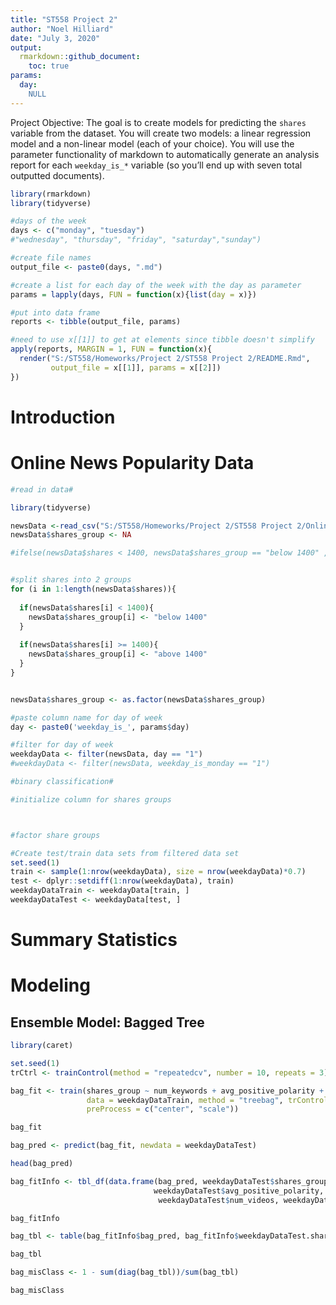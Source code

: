 ```yaml
---
title: "ST558 Project 2"
author: "Noel Hilliard"
date: "July 3, 2020"
output:
  rmarkdown::github_document:
    toc: true
params:
  day:
    NULL
---
```


Project Objective: The goal is to create models for predicting the `shares` variable from the dataset. You will create two models: a linear regression model and a non-linear model (each of your choice). You will use the parameter functionality of markdown to automatically generate an analysis report for each `weekday_is_*` variable (so you’ll end up with seven total outputted documents).

```r
library(rmarkdown)
library(tidyverse)

#days of the week
days <- c("monday", "tuesday")
#"wednesday", "thursday", "friday", "saturday","sunday")

#create file names
output_file <- paste0(days, ".md")

#create a list for each day of the week with the day as parameter
params = lapply(days, FUN = function(x){list(day = x)})

#put into data frame
reports <- tibble(output_file, params)

#need to use x[[1]] to get at elements since tibble doesn't simplify
apply(reports, MARGIN = 1, FUN = function(x){
  render("S:/ST558/Homeworks/Project 2/ST558 Project 2/README.Rmd", 
         output_file = x[[1]], params = x[[2]])
})
```



# Introduction

# Online News Popularity Data

```r

#read in data#

library(tidyverse)

newsData <-read_csv("S:/ST558/Homeworks/Project 2/ST558 Project 2/OnlineNewsPopularity.csv")
newsData$shares_group <- NA

#ifelse(newsData$shares < 1400, newsData$shares_group == "below 1400" , newsData$shares_group == "above 1400")


#split shares into 2 groups
for (i in 1:length(newsData$shares)){
  
  if(newsData$shares[i] < 1400){
    newsData$shares_group[i] <- "below 1400"
  }
  
  if(newsData$shares[i] >= 1400){
    newsData$shares_group[i] <- "above 1400"
  }
}


newsData$shares_group <- as.factor(newsData$shares_group)

#paste column name for day of week
day <- paste0('weekday_is_', params$day)

#filter for day of week
weekdayData <- filter(newsData, day == "1")
#weekdayData <- filter(newsData, weekday_is_monday == "1")
```

```r

#binary classification#

#initialize column for shares groups



#factor share groups


```


```r

#Create test/train data sets from filtered data set
set.seed(1)
train <- sample(1:nrow(weekdayData), size = nrow(weekdayData)*0.7)
test <- dplyr::setdiff(1:nrow(weekdayData), train)
weekdayDataTrain <- weekdayData[train, ]
weekdayDataTest <- weekdayData[test, ]
```

# Summary Statistics

# Modeling

## Ensemble Model: Bagged Tree


```r
library(caret)

set.seed(1)
trCtrl <- trainControl(method = "repeatedcv", number = 10, repeats = 3)

bag_fit <- train(shares_group ~ num_keywords + avg_positive_polarity + num_videos + num_imgs, 
                 data = weekdayDataTrain, method = "treebag", trControl = trCtrl, 
                 preProcess = c("center", "scale"))

bag_fit
```

```r
bag_pred <- predict(bag_fit, newdata = weekdayDataTest)

head(bag_pred)
```

```r
bag_fitInfo <- tbl_df(data.frame(bag_pred, weekdayDataTest$shares_group, weekdayDataTest$num_keywords, 
                                weekdayDataTest$avg_positive_polarity,
                                 weekdayDataTest$num_videos, weekdayDataTest$num_imgs))

bag_fitInfo
```

```r
bag_tbl <- table(bag_fitInfo$bag_pred, bag_fitInfo$weekdayDataTest.shares_group)

bag_tbl
```

```r
bag_misClass <- 1 - sum(diag(bag_tbl))/sum(bag_tbl)

bag_misClass
```




